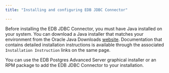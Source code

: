 ```yaml
---
title: "Installing and configuring EDB JDBC Connector"

---
```


<div id="installing_and_configuring_the_jdbc_connector" class="registered_link"></div>

Before installing the EDB JDBC Connector, you must have Java installed on your system. You can download a Java installer that matches your environment from the Oracle Java Downloads [website](http://www.oracle.com/technetwork/java/javase/downloads/index.html). Documentation that contains detailed installation instructions is available through the associated `Installation Instruction` links on the same page.

You can use the EDB Postgres Advanced Server graphical installer or an RPM package to add the EDB JDBC Connector to your installation.


